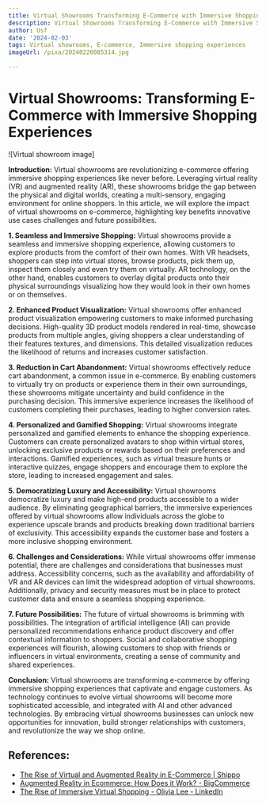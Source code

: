 ```yaml
---
title: Virtual Showrooms Transforming E-Commerce with Immersive Shopping Experiences
description: Virtual Showrooms Transforming E-Commerce with Immersive Shopping Experiences
author: Usf
date: '2024-02-03'
tags: Virtual showrooms, E-commerce, Immersive shopping experiences
imageUrl: /pixa/20240226085314.jpg

---
```

# Virtual Showrooms:  Transforming E-Commerce  with Immersive Shopping Experiences

![Virtual showroom image]

**Introduction:**
Virtual showrooms are revolutionizing e-commerce offering immersive shopping experiences like never  before. Leveraging virtual reality  (VR) and augmented reality (AR), these showrooms bridge the gap between the physical and digital worlds, creating a multi-sensory, engaging environment for online shoppers. In this article, we will explore the impact  of virtual showrooms on e-commerce, highlighting  key benefits innovative use cases challenges and future possibilities.

**1.  Seamless and  Immersive Shopping:**
Virtual showrooms provide a seamless  and immersive shopping experience, allowing customers to  explore  products from the comfort of their  own  homes. With VR headsets, shoppers can step into virtual stores, browse products,  pick them up, inspect them closely and even try them on  virtually. AR technology, on the other hand, enables customers to overlay digital products onto their physical  surroundings visualizing how they would  look in their own homes or on themselves.

**2. Enhanced Product Visualization:**
Virtual showrooms offer enhanced product visualization empowering customers to make informed purchasing decisions. High-quality 3D product models rendered in real-time, showcase  products from multiple angles, giving shoppers a clear understanding of their features textures, and dimensions. This detailed visualization reduces the likelihood of returns and increases customer satisfaction.

**3. Reduction in Cart Abandonment:**
Virtual showrooms  effectively reduce  cart abandonment, a common issue in e-commerce.  By  enabling customers to virtually try on  products or experience them in their own surroundings, these showrooms mitigate uncertainty and build confidence in  the purchasing decision. This immersive  experience increases the likelihood of customers completing their purchases, leading to higher conversion rates.

**4.  Personalized and Gamified Shopping:**
Virtual showrooms integrate personalized and gamified elements to enhance the shopping experience. Customers  can create personalized avatars to shop  within virtual stores, unlocking exclusive products or rewards based on their preferences and interactions. Gamified experiences,  such as virtual treasure  hunts or interactive quizzes, engage shoppers and encourage them to explore the store, leading to increased  engagement and sales.

**5.  Democratizing Luxury and Accessibility:**
Virtual showrooms democratize luxury and make high-end products  accessible to a wider audience. By eliminating geographical  barriers, the immersive experiences offered by virtual showrooms allow  individuals across the globe to experience upscale brands and products breaking down  traditional  barriers  of  exclusivity. This accessibility expands the customer base and fosters a more inclusive shopping  environment.

**6. Challenges and  Considerations:**
While virtual showrooms offer immense potential, there are challenges and considerations that  businesses must address. Accessibility concerns, such as the availability and affordability of VR and AR devices  can limit the widespread adoption of virtual showrooms. Additionally, privacy and security measures must be in place to protect customer data and ensure a seamless shopping experience.

**7. Future Possibilities:**
The future of virtual showrooms is  brimming with possibilities. The integration of  artificial intelligence (AI) can provide personalized recommendations enhance  product discovery and offer contextual information to shoppers. Social and  collaborative shopping experiences will flourish, allowing customers  to shop with friends or  influencers in virtual environments,  creating a sense of  community and shared  experiences.

**Conclusion:**
Virtual showrooms are transforming e-commerce by offering immersive shopping experiences that captivate and engage customers. As technology continues to evolve virtual showrooms will become more sophisticated accessible, and integrated with AI and other advanced technologies. By embracing virtual showrooms businesses can unlock new opportunities  for innovation, build stronger relationships with customers, and revolutionize the way we shop online.

## References:
- [The Rise of Virtual and Augmented Reality in E-Commerce | Shippo](https://goshippo.com/blog/the-rise-of-virtual-and-augmented-reality-in-e-commerce)
- [Augmented Reality in Ecommerce: How Does it Work? - BigCommerce](https://www.bigcommerce.com/articles/ecommerce/ecommerce-augmented-reality/)
- [The Rise of Immersive Virtual Shopping - Olivia Lee - LinkedIn](https://www.linkedin.com/pulse/rise-immersive-virtual-shopping-olivia-lee-juw9c)
